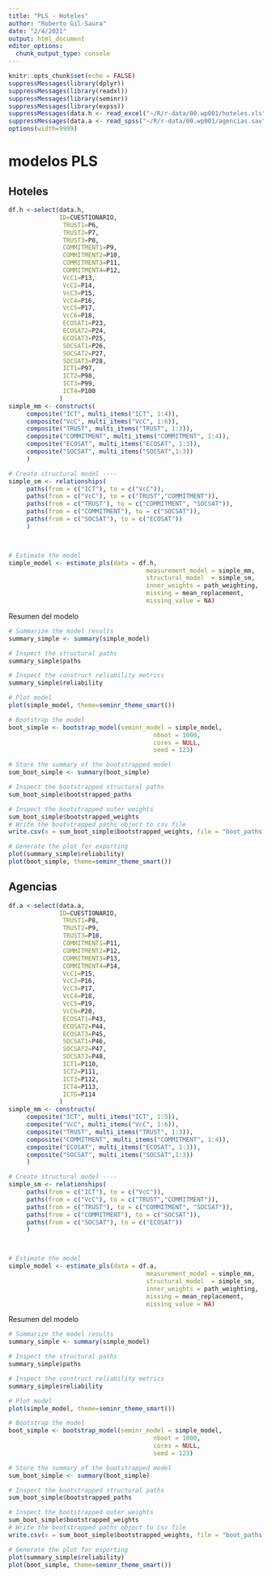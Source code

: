 ```yaml
---
title: "PLS - Hoteles"
author: "Roberto Gil-Saura"
date: "2/4/2021"
output: html_document
editor_options: 
  chunk_output_type: console
---
```


<style type="text/css">
.main-container {
  max-width: 100%;
  margin-left: 10px;
  margin-right: 10px;}
</style>

```r
knitr::opts_chunk$set(echo = FALSE)
suppressMessages(library(dplyr))
suppressMessages(library(readxl))
suppressMessages(library(seminr))
suppressMessages(library(expss))
suppressMessages(data.h <- read_excel("~/R/r-data/00.wp001/hoteles.xls"))
suppressMessages(data.a <- read_spss("~/R/r-data/00.wp001/agencias.sav"))
options(width=9999)
```

# modelos PLS {.tabset .tabset-pills}

## Hoteles

```r
df.h <-select(data.h,
              ID=CUESTIONARIO,
               TRUST1=P6,
               TRUST2=P7,
               TRUST3=P8,
               COMMITMENT1=P9,
               COMMITMENT2=P10,
               COMMITMENT3=P11,
               COMMITMENT4=P12,
               VcC1=P13,
               VcC2=P14,
               VcC3=P15,
               VcC4=P16,
               VcC5=P17,
               VcC6=P18,
               ECOSAT1=P23,
               ECOSAT2=P24,
               ECOSAT3=P25,
               SOCSAT1=P26,
               SOCSAT2=P27,
               SOCSAT3=P28,
               ICT1=P97,
               ICT2=P98,
               ICT3=P99,
               ICT4=P100
              )
simple_mm <- constructs(
     composite("ICT", multi_items("ICT", 1:4)),
     composite("VcC", multi_items("VcC", 1:6)),
     composite("TRUST", multi_items("TRUST", 1:3)),
     composite("COMMITMENT", multi_items("COMMITMENT", 1:4)),
     composite("ECOSAT", multi_items("ECOSAT", 1:3)),
     composite("SOCSAT", multi_items("SOCSAT",1:3))
     )

# Create structural model ----
simple_sm <- relationships(
     paths(from = c("ICT"), to = c("VcC")),
     paths(from = c("VcC"), to = c("TRUST","COMMITMENT")),
     paths(from = c("TRUST"), to = c("COMMITMENT", "SOCSAT")),
     paths(from = c("COMMITMENT"), to = c("SOCSAT")),
     paths(from = c("SOCSAT"), to = c("ECOSAT"))
     )



# Estimate the model
simple_model <- estimate_pls(data = df.h,
                                      measurement_model = simple_mm,
                                      structural_model  = simple_sm,
                                      inner_weights = path_weighting,
                                      missing = mean_replacement,
                                      missing_value = NA)
```

Resumen del modelo

```r
# Summarize the model results
summary_simple <- summary(simple_model)
```

```r
# Inspect the structural paths
summary_simple$paths
```

```r
# Inspect the construct reliability metrics
summary_simple$reliability
```


```r
# Plot model
plot(simple_model, theme=seminr_theme_smart())
```



```r
# Bootstrap the model
boot_simple <- bootstrap_model(seminr_model = simple_model,
                                        nboot = 1000,
                                        cores = NULL,
                                        seed = 123)

```



```r
# Store the summary of the bootstrapped model
sum_boot_simple <- summary(boot_simple)
```



```r
# Inspect the bootstrapped structural paths
sum_boot_simple$bootstrapped_paths
```



```r
# Inspect the bootstrapped outer weights
sum_boot_simple$bootstrapped_weights
# Write the bootstrapped paths object to csv file
write.csv(x = sum_boot_simple$bootstrapped_weights, file = "boot_paths.csv")
```


```r
# Generate the plot for exporting
plot(summary_simple$reliability)
plot(boot_simple, theme=seminr_theme_smart())
```

## Agencias

```r
df.a <-select(data.a,
              ID=CUESTIONARIO,
               TRUST1=P8,
               TRUST2=P9,
               TRUST3=P10,
               COMMITMENT1=P11,
               COMMITMENT2=P12,
               COMMITMENT3=P13,
               COMMITMENT4=P14,
               VcC1=P15,
               VcC2=P16,
               VcC3=P17,
               VcC4=P18,
               VcC5=P19,
               VcC6=P20,
               ECOSAT1=P43,
               ECOSAT2=P44,
               ECOSAT3=P45,
               SOCSAT1=P46,
               SOCSAT2=P47,
               SOCSAT3=P48,
               ICT1=P110,
               ICT2=P111,
               ICT3=P112,
               ICT4=P113,
               ICT5=P114
              )
simple_mm <- constructs(
     composite("ICT", multi_items("ICT", 1:5)),
     composite("VcC", multi_items("VcC", 1:6)),
     composite("TRUST", multi_items("TRUST", 1:3)),
     composite("COMMITMENT", multi_items("COMMITMENT", 1:4)),
     composite("ECOSAT", multi_items("ECOSAT", 1:3)),
     composite("SOCSAT", multi_items("SOCSAT",1:3))
     )

# Create structural model ----
simple_sm <- relationships(
     paths(from = c("ICT"), to = c("VcC")),
     paths(from = c("VcC"), to = c("TRUST","COMMITMENT")),
     paths(from = c("TRUST"), to = c("COMMITMENT", "SOCSAT")),
     paths(from = c("COMMITMENT"), to = c("SOCSAT")),
     paths(from = c("SOCSAT"), to = c("ECOSAT"))
     )



# Estimate the model
simple_model <- estimate_pls(data = df.a,
                                      measurement_model = simple_mm,
                                      structural_model  = simple_sm,
                                      inner_weights = path_weighting,
                                      missing = mean_replacement,
                                      missing_value = NA)
```

Resumen del modelo

```r
# Summarize the model results
summary_simple <- summary(simple_model)
```

```r
# Inspect the structural paths
summary_simple$paths
```

```r
# Inspect the construct reliability metrics
summary_simple$reliability
```


```r
# Plot model
plot(simple_model, theme=seminr_theme_smart())
```



```r
# Bootstrap the model
boot_simple <- bootstrap_model(seminr_model = simple_model,
                                        nboot = 1000,
                                        cores = NULL,
                                        seed = 123)

```



```r
# Store the summary of the bootstrapped model
sum_boot_simple <- summary(boot_simple)
```



```r
# Inspect the bootstrapped structural paths
sum_boot_simple$bootstrapped_paths
```



```r
# Inspect the bootstrapped outer weights
sum_boot_simple$bootstrapped_weights
# Write the bootstrapped paths object to csv file
write.csv(x = sum_boot_simple$bootstrapped_weights, file = "boot_paths.csv")
```


```r
# Generate the plot for exporting
plot(summary_simple$reliability)
plot(boot_simple, theme=seminr_theme_smart())
```